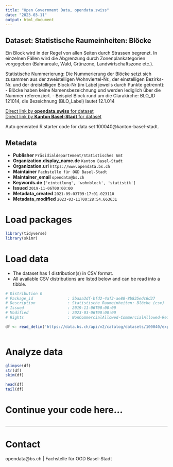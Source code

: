 ```yaml
---
title: "Open Government Data, opendata.swiss"
date: "2023-03-11"
output: html_document
---
```


## Dataset: Statistische Raumeinheiten: Blöcke

Ein Block wird in der Regel von allen Seiten durch Strassen begrenzt. In einzelnen Fällen wird die Abgrenzung durch Zonenplankategorien vorgegeben (Bahnareale, Wald, Grünzone, Landwirtschaftszone etc.).

Statistische Nummerierung:
Die Nummerierung der Blöcke setzt sich zusammen aus der zweistelligen Wohnviertel-Nr., der einstelligen Bezirks-Nr. und der dreistelligen Block-Nr (im Label jeweils durch Punkte getrennt):
- Blöcke haben keine Namensbezeichnung und werden lediglich über die Nummer referenziert.
- Beispiel Block rund um die Clarakirche: BLO_ID 121014, die Bezeichnung (BLO_Label) lautet 12.1.014

[Direct link by **opendata.swiss** for dataset](https://opendata.swiss/de/dataset/statistische-raumeinheiten-blocke)<br>
[Direct link by **Kanton Basel-Stadt** for dataset](https://data.bs.ch/explore/dataset/100040/)

Auto generated R starter code for data set 100040@kanton-basel-stadt.

## Metadata

- **Publisher** `Präsidialdepartement/Statistisches Amt`
- **Organization.display_name.de** `Kanton Basel-Stadt`
- **Organization.url** `https://www.opendata.bs.ch`
- **Maintainer** `Fachstelle für OGD Basel-Stadt`
- **Maintainer_email** `opendata@bs.ch`
- **Keywords.de** `['einteilung', 'wohnblock', 'statistik']`
- **Issued** `2019-11-06T00:00:00`
- **Metadata_created** `2021-09-03T09:17:01.023110`
- **Metadata_modified** `2023-03-11T00:28:54.663631`


# Load packages

```r

library(tidyverse)
library(skimr)

```

# Load data

-   The dataset has 1 distribution(s) in CSV format.
-   All available CSV distributions are listed below and can be read into a tibble.

```r

# Distribution 0
# Package_id               : 5baaa3df-bfd2-4af3-ae88-8b835edc6d37
# Description              : Statistische Raumeinheiten: Blöcke (csv)
# Issued                   : 2019-11-06T00:00:00
# Modified                 : 2023-03-06T00:00:00
# Rights                   : NonCommercialAllowed-CommercialAllowed-ReferenceRequired

df <- read_delim('https://data.bs.ch/api/v2/catalog/datasets/100040/exports/csv')



```

# Analyze data

```r

glimpse(df)
str(df)
skim(df)

head(df)
tail(df)

```

# Continue your code here...

```r

```

------------------------------------------------------------------------

# Contact

opendata@bs.ch | Fachstelle für OGD Basel-Stadt

